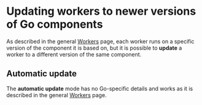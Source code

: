
# Updating workers to newer versions of Go components

As described in the general [Workers](/docs/concepts-workers) page, each worker runs on a specific version of the component it is based on, but it is possible to **update** a worker to a different version of the same component.

## Automatic update

The **automatic update** mode has no Go-specific details and works as it is described in the general [Workers](/docs/concepts-workers) page.
